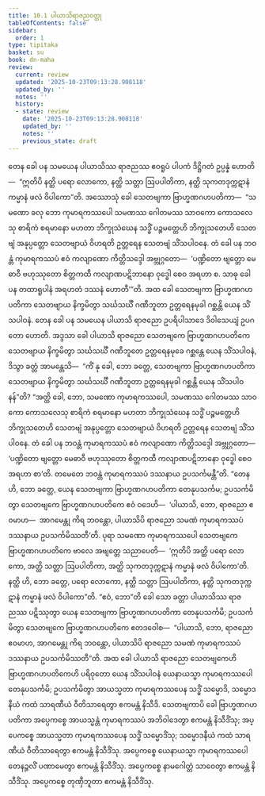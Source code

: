 ```yaml
---
title: 10.1 ပါယာသိရာဇညဝတ္ထု
tableOfContents: false
sidebar:
  order: 1
type: tipitaka
basket: su
book: dn-maha
review:
  current: review
  updated: '2025-10-23T09:13:28.908118'
  updated_by: ''
  notes: ''
  history:
  - state: review
    date: '2025-10-23T09:13:28.908118'
    updated_by: ''
    notes: ''
    previous_state: draft
---
```



<ReviewStatus review={frontmatter.review} showDetails={true} />

<HypothesisAnnotation frontmatter={frontmatter} />

<DynamicBreadcrumb />

<Division number="407" book="dn-maha" e="ch" v="7" p="253">

<Paragraph number="1091" book="dn-maha">
တေန ခေါ ပန သမယေန ပါယာသိဿ ရာဇညဿ ဧဝရူပံ ပါပကံ ဒိဋ္ဌိဂတံ ဥပ္ပန္နံ ဟောတိ—  “ဣတိပိ နတ္ထိ ပရော လောကော, နတ္ထိ သတ္တာ ဩပပါတိကာ, နတ္ထိ သုကတဒုက္ကဋာနံ ကမ္မာနံ ဖလံ ဝိပါကော”တိ. အဿောသုံ ခေါ သေတဗျကာ ဗြာဟ္မဏဂဟပတိကာ—  “သမဏော ခလု ဘော ကုမာရကဿပေါ သမဏဿ ဂေါတမဿ သာဝကော ကောသလေသု စာရိကံ စရမာနော မဟတာ ဘိက္ခုသံဃေန သဒ္ဓိံ ပဉ္စမတ္တေဟိ ဘိက္ခုသတေဟိ သေတဗျံ အနုပ္ပတ္တော သေတဗျာယံ ဝိဟရတိ ဥတ္တရေန သေတဗျံ သိံသပါဝနေ. တံ ခေါ ပန ဘဝန္တံ ကုမာရကဿပံ ဧဝံ ကလျာဏော ကိတ္တိသဒ္ဒေါ အဗ္ဘုဂ္ဂတော—  ‘ပဏ္ဍိတော ဗျတ္တော မေဓာဝီ ဗဟုဿုတော စိတ္တကထီ ကလျာဏပဋိဘာနော ဝုဒ္ဓေါ စေဝ အရဟာ စ. သာဓု ခေါ ပန တထာရူပါနံ အရဟတံ ဒဿနံ ဟောတီ’”တိ. အထ ခေါ သေတဗျကာ ဗြာဟ္မဏဂဟပတိကာ သေတဗျာယ နိက္ခမိတွာ သင်္ဃသင်္ဃီ ဂဏီဘူတာ ဥတ္တရေနမုခါ ဂစ္ဆန္တိ ယေန သိံသပါဝနံ.
</Paragraph>

</Division>
<Division number="408" book="dn-maha" e="ch" v="7" p="253">

<Paragraph number="1092" book="dn-maha">
တေန ခေါ ပန သမယေန ပါယာသိ ရာဇညော ဥပရိပါသာဒေ ဒိဝါသေယျံ ဥပဂတော ဟောတိ. အဒ္ဒသာ ခေါ ပါယာသိ ရာဇညော သေတဗျကေ ဗြာဟ္မဏဂဟပတိကေ သေတဗျာယ နိက္ခမိတွာ သင်္ဃသင်္ဃီ ဂဏီဘူတေ ဥတ္တရေနမုခေ ဂစ္ဆန္တေ ယေန သိံသပါဝနံ, ဒိသွာ ခတ္တံ အာမန္တေသိ—  “ကိံ နု ခေါ, ဘော ခတ္တေ, သေတဗျကာ ဗြာဟ္မဏဂဟပတိကာ သေတဗျာယ နိက္ခမိတွာ သင်္ဃသင်္ဃီ ဂဏီဘူတာ ဥတ္တရေနမုခါ ဂစ္ဆန္တိ ယေန သိံသပါဝနန်”တိ?
</Paragraph>

<Paragraph number="1093" book="dn-maha">
“အတ္ထိ ခေါ, ဘော, သမဏော ကုမာရကဿပေါ, သမဏဿ ဂေါတမဿ သာဝကော ကောသလေသု စာရိကံ စရမာနော မဟတာ ဘိက္ခုသံဃေန သဒ္ဓိံ ပဉ္စမတ္တေဟိ ဘိက္ခုသတေဟိ သေတဗျံ အနုပ္ပတ္တော သေတဗျာယံ ဝိဟရတိ ဥတ္တရေန သေတဗျံ သိံသပါဝနေ. တံ ခေါ ပန ဘဝန္တံ ကုမာရကဿပံ ဧဝံ ကလျာဏော ကိတ္တိသဒ္ဒေါ အဗ္ဘုဂ္ဂတော—  ‘ပဏ္ဍိတော ဗျတ္တော မေဓာဝီ ဗဟုဿုတော စိတ္တကထီ ကလျာဏပဋိဘာနော ဝုဒ္ဓေါ စေဝ အရဟာ စာ’တိ. တမေတေ ဘဝန္တံ ကုမာရကဿပံ ဒဿနာယ ဥပသင်္ကမန္တီ”တိ. “တေန ဟိ, ဘော ခတ္တေ, ယေန သေတဗျကာ ဗြာဟ္မဏဂဟပတိကာ တေနုပသင်္ကမ; ဥပသင်္ကမိတွာ သေတဗျကေ ဗြာဟ္မဏဂဟပတိကေ ဧဝံ ဝဒေဟိ—  ‘ပါယာသိ, ဘော, ရာဇညော ဧဝမာဟ—  အာဂမေန္တု ကိရ ဘဝန္တော, ပါယာသိပိ ရာဇညော သမဏံ ကုမာရကဿပံ ဒဿနာယ ဥပသင်္ကမိဿတီ’တိ. ပုရာ သမဏော ကုမာရကဿပေါ သေတဗျကေ ဗြာဟ္မဏဂဟပတိကေ ဗာလေ အဗျတ္တေ သညာပေတိ—  ‘ဣတိပိ အတ္ထိ ပရော လောကော, အတ္ထိ သတ္တာ ဩပပါတိကာ, အတ္ထိ သုကတဒုက္ကဋာနံ ကမ္မာနံ ဖလံ ဝိပါကော’တိ. နတ္ထိ ဟိ, ဘော ခတ္တေ, ပရော လောကော, နတ္ထိ သတ္တာ ဩပပါတိကာ, နတ္ထိ သုကတဒုက္ကဋာနံ ကမ္မာနံ ဖလံ ဝိပါကော”တိ. “ဧဝံ, ဘော”တိ ခေါ သော ခတ္တာ ပါယာသိဿ ရာဇညဿ ပဋိဿုတွာ ယေန သေတဗျကာ ဗြာဟ္မဏဂဟပတိကာ တေနုပသင်္ကမိ; ဥပသင်္ကမိတွာ သေတဗျကေ ဗြာဟ္မဏဂဟပတိကေ ဧတဒဝေါစ—  “ပါယာသိ, ဘော, ရာဇညော ဧဝမာဟ, အာဂမေန္တု ကိရ ဘဝန္တော, ပါယာသိပိ ရာဇညော သမဏံ ကုမာရကဿပံ ဒဿနာယ ဥပသင်္ကမိဿတီ”တိ.
</Paragraph>

</Division>
<Division number="409" book="dn-maha" e="ch" v="7" p="254">

<Paragraph number="1094" book="dn-maha">
အထ ခေါ ပါယာသိ ရာဇညော သေတဗျကေဟိ ဗြာဟ္မဏဂဟပတိကေဟိ ပရိဝုတော ယေန သိံသပါဝနံ ယေနာယသ္မာ ကုမာရကဿပေါ တေနုပသင်္ကမိ; ဥပသင်္ကမိတွာ အာယသ္မတာ ကုမာရကဿပေန သဒ္ဓိံ သမ္မောဒိ, သမ္မောဒနီယံ ကထံ သာရဏီယံ ဝီတိသာရေတွာ ဧကမန္တံ နိသီဒိ. သေတဗျကာပိ ခေါ ဗြာဟ္မဏဂဟပတိကာ အပ္ပေကစ္စေ အာယသ္မန္တံ ကုမာရကဿပံ အဘိဝါဒေတွာ ဧကမန္တံ နိသီဒိံသု; အပ္ပေကစ္စေ အာယသ္မတာ ကုမာရကဿပေန သဒ္ဓိံ သမ္မောဒိံသု; သမ္မောဒနီယံ ကထံ သာရဏီယံ ဝီတိသာရေတွာ ဧကမန္တံ နိသီဒိံသု. အပ္ပေကစ္စေ ယေနာယသ္မာ ကုမာရကဿပေါ တေနဉ္ဇလိံ ပဏာမေတွာ ဧကမန္တံ နိသီဒိံသု. အပ္ပေကစ္စေ နာမဂေါတ္တံ သာဝေတွာ ဧကမန္တံ နိသီဒိံသု. အပ္ပေကစ္စေ တုဏှီဘူတာ ဧကမန္တံ နိသီဒိံသု.
</Paragraph>
</Division>